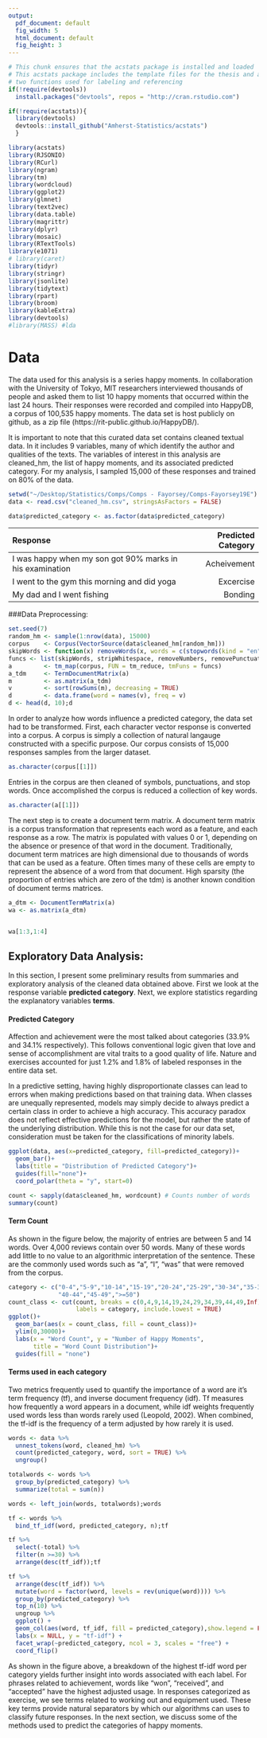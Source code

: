 ```yaml
---
output:
  pdf_document: default
  fig_width: 5
  html_document: default
  fig_height: 3
---
```

<!--
The {#rmd-basics} text after the chapter declaration will allow us to link throughout the document back to the beginning of Chapter 1.  These labels will automatically be generated (if not specified) by changing the spaces to hyphens and capital letters to lowercase.  Look for the reference to this label at the beginning of Chapter 2.
-->
```r
# This chunk ensures that the acstats package is installed and loaded
# This acstats package includes the template files for the thesis and also
# two functions used for labeling and referencing
if(!require(devtools))
  install.packages("devtools", repos = "http://cran.rstudio.com")

if(!require(acstats)){
  library(devtools)
  devtools::install_github("Amherst-Statistics/acstats")
  }

```

```r
library(acstats)
library(RJSONIO) 
library(RCurl) 
library(ngram)
library(tm)
library(wordcloud)
library(ggplot2)
library(glmnet)
library(text2vec)
library(data.table)
library(magrittr)
library(dplyr)
library(mosaic)
library(RTextTools)
library(e1071)
# library(caret)
library(tidyr)
library(stringr)
library(jsonlite)
library(tidytext)
library(rpart)
library(broom)
library(kableExtra)
library(devtools)
#library(MASS) #lda 
```


# Data

The data used for this analysis is a series happy moments. In collaboration with the  University of Tokyo, MIT researchers interviewed thousands of people and asked them to list 10 happy moments that occurred within the last 24 hours. Their responses were recorded and compiled into HappyDB, a corpus of 100,535 happy moments. The data set is host publicly on github, as a zip file (https://rit-public.github.io/HappyDB/).

It is important to note that this curated data set contains cleaned textual data. In it includes 9 variables, many of which identify the author and qualities of the texts.  The variables of interest in this analysis are cleaned_hm, the list of happy moments, and its associated predicted category. For my analysis, I sampled 15,000 of these responses and trained on 80% of the data.

```r
setwd("~/Desktop/Statistics/Comps/Comps - Fayorsey/Comps-Fayorsey19E")
data <- read.csv("cleaned_hm.csv", stringsAsFactors = FALSE)

data$predicted_category <- as.factor(data$predicted_category)
```

-------------------------------------------------------------------------------------
Response                                                          Predicted Category
------------------------------------------------------------ -----------------------
 I was happy when my son got 90% marks in his examination             Acheivement
 
 I went to the gym this morning and did yoga                           Excercise
 
 My dad and I went fishing                                              Bonding

------------------------------------------------------------- ----------------------


###Data Preprocessing:

```r
set.seed(7)
random_hm <- sample(1:nrow(data), 15000) 
corpus    <- Corpus(VectorSource(data$cleaned_hm[random_hm]))
skipWords <- function(x) removeWords(x, words = c(stopwords(kind = "en"),'happy', 'day', 'got', 'went', 'today', 'made', 'one', 'two', 'time', 'last', 'first', 'going', 'getting', 'took', 'found', 'lot', 'really', 'saw', 'see', 'month', 'week', 'day', 'yesterday', 'year', 'ago', 'now', 'still', 'since', 'something', 'great', 'good', 'long', 'thing', 'toi', 'without', 'yesteri', '2s', 'toand', 'ing'))
funcs <- list(skipWords, stripWhitespace, removeNumbers, removePunctuation, tolower)
a         <- tm_map(corpus, FUN = tm_reduce, tmFuns = funcs)
a_tdm     <- TermDocumentMatrix(a)
m         <- as.matrix(a_tdm)
v         <- sort(rowSums(m), decreasing = TRUE)
d         <- data.frame(word = names(v), freq = v)
d <- head(d, 10);d
```


In order to analyze how words influence a predicted category, the data set had to be transformed. First, each character vector response is converted into a corpus. A corpus is simply a collection of natural langauge constructed with a specific purpose. Our corpus consists of 15,000 responses samples from the larger dataset.   
```r
as.character(corpus[[1]])
```

Entries in the corpus are then cleaned of symbols, punctuations, and stop words. Once accomplished the corpus is reduced a collection of key words.

```r
as.character(a[[1]])
```

The next step is to create a document term matrix. A document term matrix is a corpus transformation that represents each word as a feature, and each response as a row. The matrix is populated with values 0 or 1, depending on the absence or presence of that word in the document. Traditionally, document term matrices are high dimensional due to thousands of words that can be used as a feature. Often times many of these cells are empty to represent the absence of a word from that document. High sparsity (the proportion of entries which are zero of the tdm) is another known condition of document terms matrices.

```r
a_dtm <- DocumentTermMatrix(a)
wa <- as.matrix(a_dtm)


wa[1:3,1:4]
```


## Exploratory Data Analysis:

In this section, I present some preliminary results from summaries and exploratory analysis of the cleaned data obtained above. First we look at the response variable **predicted category**. Next, we explore statistics regarding the explanatory variables **terms**.

#### Predicted Category

Affection and achievement were the most talked about categories (33.9% and 34.1% respectively). This follows conventional logic given that love and sense of accomplishment are vital traits to a good quality of life. Nature and exercises accounted for just 1.2% and 1.8% of labeled responses in the entire data set.

In a predictive setting, having highly disproportionate classes can lead to errors when making predictions based on that training data. When classes are unequally represented, models may simply decide to always predict a certain class in order to achieve a high accuracy. This accuracy paradox does not reflect effective predictions for the model, but rather the state of the underlying distribution. While this is not the case for our data set, consideration must be taken for the classifications of minority labels.

```r
ggplot(data, aes(x=predicted_category, fill=predicted_category))+
  geom_bar()+
  labs(title = "Distribution of Predicted Category")+
  guides(fill="none")+
  coord_polar(theta = "y", start=0)
```

```r
count <- sapply(data$cleaned_hm, wordcount) # Counts number of words
summary(count)
```

#### Term Count

As shown in the figure below, the majority of entries are between 5 and 14 words. Over 4,000 reviews contain over 50 words. Many of these words add little to no value to an algorithmic interpretation of the sentence. These are the commonly used words such as “a”, “I”, “was” that were removed from the corpus.

```r
category <- c("0-4","5-9","10-14","15-19","20-24","25-29","30-34","35-39",
              "40-44","45-49",">=50")
count_class <- cut(count, breaks = c(0,4,9,14,19,24,29,34,39,44,49,Inf), 
                   labels = category, include.lowest = TRUE)
ggplot()+
  geom_bar(aes(x = count_class, fill = count_class))+
  ylim(0,30000)+
  labs(x = "Word Count", y = "Number of Happy Moments", 
       title = "Word Count Distribution")+
  guides(fill = "none")
```

#### Terms used in each category

Two metrics frequently used to quantify the importance of a word are it’s term frequency (tf), and inverse document frequency (idf). Tf measures how frequently a word appears in a document, while idf weights frequently used words less than words rarely used (Leopold, 2002). When combined, the tf-idf is the frequency of a term adjusted by how rarely it is used.	
	
```r
words <- data %>%
  unnest_tokens(word, cleaned_hm) %>%
  count(predicted_category, word, sort = TRUE) %>%
  ungroup()

totalwords <- words %>% 
  group_by(predicted_category) %>% 
  summarize(total = sum(n))

words <- left_join(words, totalwords);words

tf <- words %>%
  bind_tf_idf(word, predicted_category, n);tf

tf %>%
  select(-total) %>%
  filter(n >=30) %>% 
  arrange(desc(tf_idf));tf

```

```r
tf %>%
  arrange(desc(tf_idf)) %>%
  mutate(word = factor(word, levels = rev(unique(word)))) %>% 
  group_by(predicted_category) %>% 
  top_n(10) %>% 
  ungroup %>%
  ggplot() +
  geom_col(aes(word, tf_idf, fill = predicted_category),show.legend = FALSE) +
  labs(x = NULL, y = "tf-idf") +
  facet_wrap(~predicted_category, ncol = 3, scales = "free") +
  coord_flip()
```

As shown in the figure above, a breakdown of the highest tf-idf word per category yields further insight into words associated with each label. For phrases related to achievement, words like “won”, “received”, and “accepted” have the highest adjusted usage. In responses categorized as exercise, we see terms related to working out and equipment used. These key terms provide natural separators by which our algorithms can uses to classify future responses. In the next section, we discuss some of the methods used to predict the categories of happy moments. 

\begin{figure}[htbp]
\centering
\includegraphics[scale = 0.5,angle = 0]{figure/Algo.png}
\caption[Framework of Text Classification]{\normalsize{Framework of Text Classification}}
\label{fig:delays}
\end{figure}
